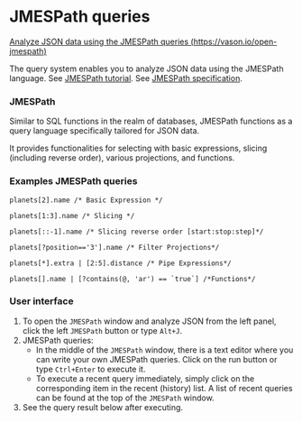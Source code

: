 # JMESPath queries

[Analyze JSON data using the JMESPath queries (https://vason.io/open-jmespath)](https://vason.io/open-jmespath)

The query system enables you to analyze JSON data using the JMESPath language.
See [JMESPath tutorial](https://jmespath.org/tutorial.html).
See [JMESPath specification](https://jmespath.org/specification.html).

### JMESPath

Similar to SQL functions in the realm of databases, JMESPath functions as a query
language specifically tailored for JSON data.

It provides functionalities for selecting with basic expressions, slicing
(including reverse order), various projections, and functions.

### Examples JMESPath queries

```text
planets[2].name /* Basic Expression */

planets[1:3].name /* Slicing */

planets[::-1].name /* Slicing reverse order [start:stop:step]*/

planets[?position=='3'].name /* Filter Projections*/

planets[*].extra | [2:5].distance /* Pipe Expressions*/

planets[].name | [?contains(@, 'ar') == `true`] /*Functions*/
```

### User interface


<ThemedImg name="JMESPath" />

1. To open the `JMESPath` window and analyze JSON from the left panel,
   click the left `JMESPath` button or type `Alt+J`.
2. JMESPath queries:
   - In the middle of the `JMESPath` window, there is a text editor where you can write your own JMESPath queries.
     Click on the run button or type `Ctrl+Enter` to execute it.
   - To execute a recent query immediately, simply click on the corresponding item in the recent (history) list.
     A list of recent queries can be found at the top of the `JMESPath` window.
3. See the query result below after executing.
